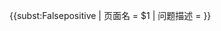 {{<includeonly></includeonly>subst:Falsepositive
| 页面名 = $1
| 问题描述 = 
<!-- 若對页面名不確定，可不填，但问题描述必填；不需簽名；請勿貼上您編輯的內容；此行及以下请勿改动 -->
}}<noinclude>{{doc}}
</noinclude>